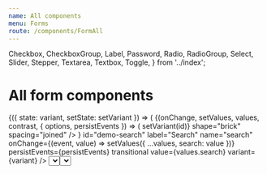 ```yaml
---
name: All components
menu: Forms
route: /components/FormAll
---
```


  Checkbox,
  CheckboxGroup,
  Label,
  Password,
  Radio,
  RadioGroup,
  Select,
  Slider,
  Stepper,
  Textarea,
  Textbox,
  Toggle,
} from '../index';

# All form components

<Playground>
  <StateWrapper initialState={'underline'}>
    {({ state: variant, setState: setVariant }) => (
      <ThemeWrapper>
        <FormDemo contrast={false} style={{ maxWidth: '400px' }}>
          {(onChange, setValues, values, contrast, { options, persistEvents }) => (
            <React.Fragment>
              <Rhythm mt={4} mb={2}>
                <ButtonGroup
                  buttons={[
                    { id: 'underline', label: 'Underline', selected: variant === 'underline' },
                    { id: 'filled', label: 'Filled', selected: variant === 'filled' },
                    { id: 'outline', label: 'Outline', selected: variant === 'outline' },
                  ]}
                  color="primary"
                  fullWidth
                  onClick={(event, id) => setVariant(id)}
                  shape="brick"
                  spacing="joined"
                />
              </Rhythm>
              <Rhythm my={2}>
                <Textbox
                  contrast={contrast}
                  id="demo-username"
                  label="Username"
                  name="username"
                  onChange={onChange}
                  persistEvents={persistEvents}
                  transitional
                  value={values.username}
                  variant={variant}
                />
              </Rhythm>
              <Rhythm my={2}>
                <Password
                  contrast={contrast}
                  id="demo-password"
                  label="Password"
                  name="password"
                  onChange={onChange}
                  persistEvents={persistEvents}
                  transitional
                  value={values.password}
                  variant={variant}
                />
              </Rhythm>
              <Rhythm my={2}>
                <Textbox
                  clearable
                  contrast={contrast}
                  iconBefore={<SearchIcon />}
                  id="demo-search"
                  label="Search"
                  name="search"
                  onChange={(event, value) => setValues({ ...values, search: value })}
                  persistEvents={persistEvents}
                  transitional
                  value={values.search}
                  variant={variant}
                />
              </Rhythm>
              <Rhythm my={2}>
                <Textbox
                  contrast={contrast}
                  id="demo-success"
                  label="Successful"
                  name="success"
                  onChange={onChange}
                  persistEvents={persistEvents}
                  transitional
                  validity="success"
                  value={values.success}
                  variant={variant}
                />
              </Rhythm>
              <Rhythm my={2}>
                <Textbox
                  contrast={contrast}
                  id="demo-warning"
                  label="Warningish"
                  name="warning"
                  onChange={onChange}
                  persistEvents={persistEvents}
                  transitional
                  validity="warning"
                  value={values.warning}
                  variant={variant}
                />
              </Rhythm>
              <Rhythm my={2}>
                <Textbox
                  contrast={contrast}
                  id="demo-danger"
                  label="Dangerous"
                  name="danger"
                  onChange={onChange}
                  persistEvents={persistEvents}
                  transitional
                  validity="danger"
                  value={values.danger}
                  variant={variant}
                />
              </Rhythm>
              <Rhythm my={2}>
                <Select
                  contrast={contrast}
                  id="demo-select"
                  label="Choose a color"
                  name="select"
                  onChange={onChange}
                  persistEvents={persistEvents}
                  transitional
                  value={values.select}
                  options={options}
                  variant={variant}
                />
              </Rhythm>
              <Rhythm my={2}>
                <Select
                  contrast={contrast}
                  id="demo-selected"
                  label="Choose another color"
                  name="selected"
                  onChange={onChange}
                  persistEvents={persistEvents}
                  transitional
                  value={values.selected}
                  options={options}
                  variant={variant}
                />
              </Rhythm>
              <Rhythm my={2}>
                <ManagedDropdown
                  inputVariant={variant}
                  label="A custom dropdown"
                  layout="raised"
                  onChange={value => onChange({ target: { name: 'dropdown' } }, value)}
                  options={options}
                  transitional
                />
              </Rhythm>
              <Rhythm my={2}>
                <Textarea
                  contrast={contrast}
                  id="demo-textarea"
                  label="Manifesto"
                  name="manifesto"
                  onChange={onChange}
                  persistEvents={persistEvents}
                  transitional
                  value={values.manifesto}
                  variant={variant}
                />
              </Rhythm>
              <Rhythm my={2}>
                <Checkbox
                  checked={!!values.checkbox}
                  contrast={contrast}
                  id="demo-checkbox"
                  name="checkbox"
                  onChange={(event, checked) => setValues({ ...values, checkbox: checked })}
                  persistEvents={persistEvents}
                  variant="secondary"
                >
                  Lorem ipsum dolor sit amet, consectetur adipiscing elit. Integer eget dui eu orci ultrices maximus eu
                  eu ante. Vestibulum ligula velit, scelerisque vitae venenatis tempor, consectetur a orci. Aenean
                  molestie eu tortor in pharetra. Nulla lobortis, sapien quis ornare venenatis, nunc libero finibus
                  justo, non tempor nisi urna quis justo. Integer sit amet venenatis leo.
                </Checkbox>
              </Rhythm>
              <Rhythm my={2} mr={2}>
                <Radio
                  checked={values.radio === 'one'}
                  contrast={contrast}
                  id="demo-radio1"
                  name="radio"
                  value="one"
                  onChange={(event, checked, value) => checked && setValues({ ...values, radio: value })}
                  persistEvents={persistEvents}
                  variant="secondary"
                >
                  Lorem ipsum dolor sit amet
                </Radio>
                <Radio
                  checked={values.radio === 'two'}
                  contrast={contrast}
                  id="demo-radio2"
                  name="radio"
                  value="two"
                  onChange={(event, checked, value) => checked && setValues({ ...values, radio: value })}
                  persistEvents={persistEvents}
                  variant="secondary"
                >
                  Consectetur adipiscing elit
                </Radio>
              </Rhythm>
              <Rhythm mt={4} mb={2} grouped>
                <Flex direction="row" alignItems="flex-end" justifyContent="space-between" flexible>
                  <div>
                    <Label as="legend" contrast={contrast} strength="legend">
                      Pick a big number
                    </Label>
                    <Stepper
                      contrast={contrast}
                      id="demo-stepper1"
                      inputWidth={100}
                      max={10000}
                      min={0}
                      name="stepper1"
                      onChange={(event, value) => setValues({ ...values, stepper1: value })}
                      persistEvents={persistEvents}
                      step={100}
                      value={values.stepper1}
                      width="50%"
                      variant={variant}
                    />
                  </div>
                  <Stepper
                    contrast={contrast}
                    id="demo-stepper2"
                    label="Pick another number"
                    max={100}
                    min={0}
                    step={10}
                    name="stepper2"
                    onChange={(event, value) => setValues({ ...values, stepper2: value })}
                    persistEvents={persistEvents}
                    value={values.stepper2}
                    width="50%"
                    variant={variant}
                  />
                </Flex>
              </Rhythm>
              <Rhythm mt={4} mb={2}>
                <CheckboxGroup
                  contrast={contrast}
                  id="demo-checkbox-group"
                  layout="stacked"
                  legend="Super fantastic label says what?"
                  name="checkboxes"
                  onChange={(event, value) => setValues({ ...values, checkboxes: value })}
                  values={values.checkboxes}
                  checkboxes={[
                    {
                      id: 'demo-checkbox-group1',
                      name: 'checkbox-group1',
                      value: 'one',
                      label: 'Super fantastic label one',
                    },
                    {
                      id: 'demo-checkbox-group2',
                      name: 'checkbox-group2',
                      value: 'two',
                      label: 'Super fantastic label two',
                    },
                    {
                      id: 'demo-checkbox-group3',
                      name: 'checkbox-group3',
                      value: 'three',
                      label: 'Super fantastic label three',
                    },
                  ]}
                />
              </Rhythm>
              <Rhythm mt={4} mb={2}>
                <RadioGroup
                  contrast={contrast}
                  id="demo-radio-group"
                  layout="inline"
                  legend="Super fantastic label says what?"
                  name="radios"
                  onChange={(event, value) => setValues({ ...values, radios: value })}
                  value={values.radios}
                  radios={[
                    {
                      id: 'demo-radio-group1',
                      value: 'one',
                      label: 'Super fantastic label one',
                    },
                    {
                      id: 'demo-radio-group2',
                      value: 'two',
                      label: 'Super fantastic label two',
                    },
                    {
                      id: 'demo-radio-group3',
                      value: 'three',
                      label: 'Super fantastic label three',
                    },
                  ]}
                />
              </Rhythm>
              <Rhythm mt={4} mb={2}>
                <Slider
                  contrast={contrast}
                  formatValue={value => value + '%'}
                  id="demo-slider"
                  max={100}
                  min={0}
                  name="slider"
                  onChange={(event, value) => setValues({ ...values, slider: value })}
                  persistEvents={persistEvents}
                  value={values.slider}
                  valuePosition="top"
                  width="100%"
                >
                  Percentage
                </Slider>
              </Rhythm>
              <Flex justifyContent="space-between" alignItems="center" wrap>
                <Toggle
                  checked={values.toggle}
                  contrast={contrast}
                  id="demo-toggle"
                  name="toggle"
                  onChange={(event, checked) => setValues({ ...values, toggle: checked })}
                  persistEvents={persistEvents}
                  value={true}
                >
                  Activate super powers
                </Toggle>
                <Rhythm mr={-2}>
                  <Flex flexible alignItems="center" justifyContent="flex-end">
                    <Rhythm my={1} mr={2}>
                      <Button weight="ghost" color="neutral" shape="brick">
                        Cancel
                      </Button>
                      <Button type="submit" color="primary" shape="brick">
                        Submit
                      </Button>
                    </Rhythm>
                  </Flex>
                </Rhythm>
              </Flex>
            </React.Fragment>
          )}
        </FormDemo>
      </ThemeWrapper>
    )}
  </StateWrapper>
</Playground>
